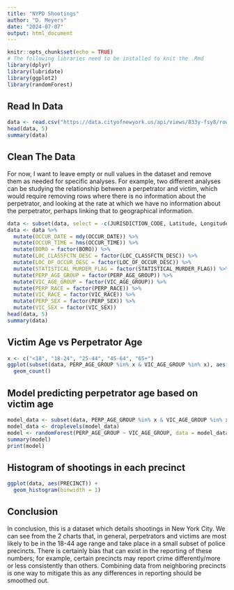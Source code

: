 ```yaml
---
title: "NYPD Shootings"
author: "D. Meyers"
date: "2024-07-07"
output: html_document
---
```


```r
knitr::opts_chunk$set(echo = TRUE)
# The following libraries need to be installed to knit the .Rmd
library(dplyr)
library(lubridate)
library(ggplot2)
library(randomForest)
```

## Read In Data

```r
data <- read.csv("https://data.cityofnewyork.us/api/views/833y-fsy8/rows.csv?accessType=DOWNLOAD")
head(data, 5)
summary(data)
```

## Clean The Data
For now, I want to leave empty or null values in the dataset and remove them as needed for specific analyses. For example, two different analyses can be studying the relationship between a perpetrator and victim, which would require removing rows where there is no information about the perpetrator, and looking at the rate at which we have no information about the perpetrator, perhaps linking that to geographical information.
```r
data <- subset(data, select = -c(JURISDICTION_CODE, Latitude, Longitude, Lon_Lat))
data <- data %>%
  mutate(OCCUR_DATE = mdy(OCCUR_DATE)) %>%
  mutate(OCCUR_TIME = hms(OCCUR_TIME)) %>%
  mutate(BORO = factor(BORO)) %>%
  mutate(LOC_CLASSFCTN_DESC = factor(LOC_CLASSFCTN_DESC)) %>%
  mutate(LOC_OF_OCCUR_DESC = factor(LOC_OF_OCCUR_DESC)) %>%
  mutate(STATISTICAL_MURDER_FLAG = factor(STATISTICAL_MURDER_FLAG)) %>%
  mutate(PERP_AGE_GROUP = factor(PERP_AGE_GROUP)) %>%
  mutate(VIC_AGE_GROUP = factor(VIC_AGE_GROUP)) %>%
  mutate(PERP_RACE = factor(PERP_RACE)) %>%
  mutate(VIC_RACE = factor(VIC_RACE)) %>%
  mutate(PERP_SEX = factor(PERP_SEX)) %>%
  mutate(VIC_SEX = factor(VIC_SEX))
head(data, 5)
summary(data)
```

## Victim Age vs Perpetrator Age

```r
x <- c("<18", "18-24", "25-44", "45-64", "65+")
ggplot(subset(data, PERP_AGE_GROUP %in% x & VIC_AGE_GROUP %in% x), aes(PERP_AGE_GROUP, VIC_AGE_GROUP)) +
  geom_count()
```

## Model predicting perpetrator age based on victim age
```r
model_data <- subset(data, PERP_AGE_GROUP %in% x & VIC_AGE_GROUP %in% x & !is.na(PERP_AGE_GROUP) & !is.na(VIC_AGE_GROUP))
model_data <- droplevels(model_data)
model <- randomForest(PERP_AGE_GROUP ~ VIC_AGE_GROUP, data = model_data)
summary(model)
print(model)
```

## Histogram of shootings in each precinct

```r
ggplot(data, aes(PRECINCT)) +
  geom_histogram(binwidth = 1)
```

## Conclusion

In conclusion, this is a dataset which details shootings in New York City. We can see from the 2 charts that, in general, perpetrators and victims are most likely to be in the 18-44 age range and take place in a small subset of police precincts. There is certainly bias that can exist in the reporting of these numbers; for example, certain precincts may report crime differently/more or less consistently than others. Combining data from neighboring precincts is one way to mitigate this as any differences in reporting should be smoothed out.